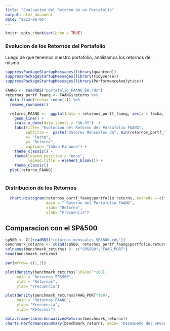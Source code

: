 ```yaml
---
title: "Evaluacion del Retorno de un Portafolio"
output: html_document
date: "2023-06-06"
---
```


```r
knitr::opts_chunk$set(echo = TRUE)
```

### Evolucion de los Retornos del Portafolio

Luego de que tenemos nuestro portafolio, analizamos los retornos del mismo. 

```r
suppressPackageStartupMessages(library(quantmod))
suppressPackageStartupMessages(library(tidyverse))
suppressPackageStartupMessages(library(PerformanceAnalytics))

FAANG <- readRDS("portafolio_FAANG_EW.rds")
retornos_portf_faang <- FAANG$returns %>%
  data.frame(fecha= index(.)) %>%
  remove_rownames() 

  retorno_FAANG <-  ggplot(data = retornos_portf_faang, aes(x = fecha, y = portfolio.returns*100)) +
    geom_line() +
    scale_x_date(date_labels = "%b-%Y")  +
    labs(title= "Evolucion del Retorno del Portafolio FAANG",
         subtitle =  paste("Valores Mensuales de", min(retornos_portf_faang$fecha), "a", max(retornos_portf_faang$fecha)), 
         x= "Fecha",
         y= "Retorno", 
         caption= "Yahoo Finance") + 
    theme_classic() + 
    theme(legend.position = "none",
          legend.title = element_blank()) + 
    theme_classic()
  plot(retorno_FAANG)
  
```

### Distribucion de los Retornos

```r
  chart.Histogram(retornos_portf_faang$portfolio.returns, methods = c("add.density","add.centered"),
                  main = " Retorno del Portafolio FAANG", 
                  xlab= "Retorno", 
                  ylab= "Frecuencia")
```

## Comparacion con el SP&500

```r
sp500 <- Cl(readRDS("retornos_mensuales_SP&500.rds"))
benchmark_returns <- cbind(sp500, retornos_portf_faang$portfolio.returns)
colnames(benchmark_returns) <- c("SP&500","FAAG_PORT")
head(benchmark_returns)
```
```r

par(mfrow= c(1,2))

plot(density(benchmark_returns$`SP&500`*100),
     main = "Retornos SP&500", 
     xlab = "Retornos",
     ylab= "Frecuencia")

plot(density(benchmark_returns$FAAG_PORT*100),
     main = "Retornos FAANG",
     ylab= "Frecuencia", 
     xlab= "Retornos")

```


```r
data.frame(table.AnnualizedReturns(benchmark_returns))
charts.PerformanceSummary(benchmark_returns, main= "Desempeño del SP&500 y las Acciones FAANG")
```




